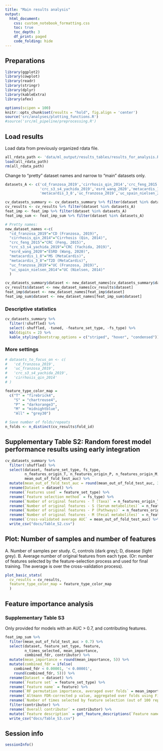 ```yaml
---
title: "Main results analysis"
output:
  html_document:
    css: custom_notebook_formatting.css
    toc: true
    toc_depth: 3
    df_print: paged
    code_folding: hide
---
```


## Preparations

```r
library(ggplot2)
library(cowplot)
library(readr)
library(stringr)
library(dplyr)
library(kableExtra)
library(afex)

options(scipen = 100)
knitr::opts_chunk$set(results = "hold", fig.align = 'center')
source('src/analyses/plotting_functions.R')
#source('src/ml_pipeline/preprocessing.R')
```

## Load results

Load data from previously organized rdata file.

```r
all_rdata_path <- 'data/ml_output/results_tables/results_for_analysis.RData'
load(all_rdata_path)
rm(all_rdata_path)
```

Change to "pretty" dataset names and narrow to "main" datasets only.

```r
datasets_A <- c('cd_franzosa_2019','cirrhosis_qin_2014','crc_feng_2015',
                'crc_s3_s4_yachida_2019','esrd_wang_2020','metacardis_1_8',
                'metacardis_3_8','uc_franzosa_2019','uc_spain_nielsen_2014')

cv_datasets_summary <- cv_datasets_summary %>% filter(dataset %in% datasets_A)
cv_results <- cv_results %>% filter(dataset %in% datasets_A)
feat_imp <- feat_imp %>% filter(dataset %in% datasets_A)
feat_imp_sum <- feat_imp_sum %>% filter(dataset %in% datasets_A)

# Pretty names:
new_dataset_names <-c(
  "cd_franzosa_2019"="CD (Franzosa, 2019)",
  "cirrhosis_qin_2014"="Cirrhosis (Qin, 2014)",
  "crc_feng_2015"="CRC (Feng, 2015)",
  "crc_s3_s4_yachida_2019"="CRC (Yachida, 2019)",
  "esrd_wang_2020"="ESRD (Wang, 2020)",
  "metacardis_1_8"="MS (MetaCardis)",
  "metacardis_3_8"="T2D (MetaCardis)",
  "uc_franzosa_2019"="UC (Franzosa, 2019)",
  "uc_spain_nielsen_2014"="UC (Nielsen, 2014)"
  )

cv_datasets_summary$dataset <- new_dataset_names[cv_datasets_summary$dataset]
cv_results$dataset <- new_dataset_names[cv_results$dataset]
feat_imp$dataset <- new_dataset_names[feat_imp$dataset]
feat_imp_sum$dataset <- new_dataset_names[feat_imp_sum$dataset]
```


### Descriptive statistics

```r
cv_datasets_summary %>% 
  filter(!shuffled) %>%
  select(-shuffled, -tuned, -feature_set_type, -fs_type) %>%
  kbl(digits = 2) %>%
  kable_styling(bootstrap_options = c("striped", "hover", "condensed")) 
```

### More settings

```r
# datasets_to_focus_on <- c(
#   'cd_franzosa_2019',
#   'uc_franzosa_2019',
#   'crc_s3_s4_yachida_2019',
#   'cirrhosis_qin_2014'
# )
```

```r
feature_type_color_map = 
  c("T" = "firebrick4", 
    "S" = "chartreuse4", 
    "P" = "darkorange3", 
    "M" = "midnightblue", 
    "All" = "grey30")

# Save number of folds/repeats
n_folds <- n_distinct(cv_results$fold_id)
```

## Supplementary Table S2: Random forest model performance results using early integration

```r
cv_datasets_summary %>%
  filter(!shuffled) %>%
  select(dataset, feature_set_type, fs_type, 
         n_features_origin_T, n_features_origin_P, n_features_origin_M, n_features_origin_S,
         mean_out_of_fold_test_auc) %>%
  mutate(mean_out_of_fold_test_auc = round(mean_out_of_fold_test_auc, 3)) %>%
  rename(Dataset = dataset) %>%
  rename(`Features used` = feature_set_type) %>%
  rename(`Feature selection method` = fs_type) %>%
  rename(`Number of original features - T (Taxa)` = n_features_origin_T) %>%
  rename(`Number of original features - S (Serum metabolites)` = n_features_origin_S) %>%
  rename(`Number of original features - P (Pathways)` = n_features_origin_P) %>%
  rename(`Number of original features - M (Fecal metabolites)` = n_features_origin_M) %>%
  rename(`Cross-validated average AUC` = mean_out_of_fold_test_auc) %>%
  write_csv("docs/Table_S2.csv")
```

## Plot: Number of samples and number of features

A. Number of samples per study. C, controls (dark grey); D, disease (light grey). 
B. Average number of original features from each type. 
(Or: number of features selected by the feature-selection process and used for final training. The average is over the cross-validation process).

```r
plot_basic_stats(
  cv_results = cv_results, 
  feature_type_color_map = feature_type_color_map
  )
```

## Feature importance analysis

### Supplementary Table S3

Only provided for models with an AUC > 0.7, and contributing features.

```r
feat_imp_sum %>%
  filter(mean_out_of_fold_test_auc > 0.7) %>%
  select(dataset, feature_set_type, feature, 
         n_times_selected, mean_importance, 
         combined_fdr, contributor) %>%
  mutate(mean_importance = round(mean_importance, 5)) %>%
  mutate(combined_fdr = ifelse(
    combined_fdr < 0.00001, '< 0.00001', 
    round(combined_fdr, 5))) %>%
  rename(Dataset = dataset) %>%
  rename(`Feature set` = feature_set_type) %>%
  rename(`Feature name` = feature) %>%
  rename(`RF permutation importance, averaged over folds` = mean_importance) %>%
  rename(`Altmann FDR-corrected p value, aggregated over folds using Fisher's method` = combined_fdr) %>%
  rename(`Number of times selected by feature selection (out of 100 repeats/folds)` = n_times_selected) %>%
  filter(contributor) %>%
  rename(`Overall contributor` = contributor) %>%
  mutate(`Feature description` = get_feature_descriptions(`Feature name`)) %>%
  write_csv("docs/Table_S3.csv")
```

## Session info

```r
sessionInfo()
```